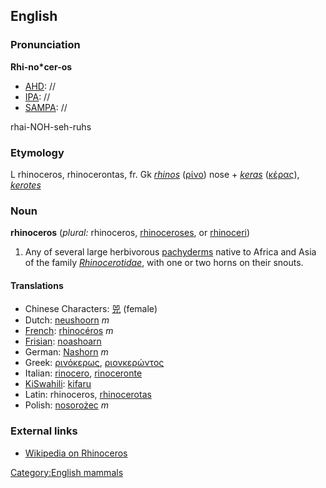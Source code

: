 ==English==
===Pronunciation===
'''Rhi-no*cer-os'''
*[[AHD]]: //
*[[IPA]]: //
*[[SAMPA]]: //
rhai-NOH-seh-ruhs

===Etymology===

L rhinoceros, rhinocerontas, fr. Gk ''[[rhinos]]'' ([[ρίνο]]) nose + ''[[keras]]'' ([[κέρας]]), ''[[kerotes]]'' 
===Noun===
'''rhinoceros''' (''plural:'' rhinoceros, [[rhinoceroses]], or [[rhinoceri]])

# Any of several large herbivorous [[pachyderm]]s native to Africa and Asia of the family ''[[Rhinocerotidae]]'', with one or two horns on their snouts.

====Translations====
*Chinese Characters: [[兕]] (female)
*Dutch: [[neushoorn]] ''m''
*[[French]]: [[rhinocéros]] ''m''
*[[Frisian]]: [[noashoarn]]
*German: [[Nashorn]] ''m''
*Greek: [[ρινόκερως]], [[ριονκερώντος]]
*Italian: [[rinocero]], [[rinoceronte]]
*[[KiSwahili]]: [[kifaru]]
*Latin: rhinoceros, [[rhinocerotas]]
*Polish: [[nosorożec]] ''m''

===External links===

*[[wikipedia:en:Rhinoceros|Wikipedia on Rhinoceros]]

[[Category:English mammals]]
